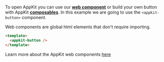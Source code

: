 To open AppKit you can use our [**web component**](/appkit/vue/core/components) or build your own button with AppKit [**composables**](/appkit/vue/core/composables#useAppKit).
In this example we are going to use the `<appkit-button>` component.

Web components are global html elements that don't require importing.

```html
<template>
  <appkit-button />
</template>
```

Learn more about the AppKit web components [here](/appkit/vue/core/components)
